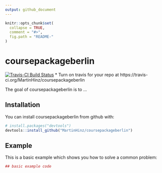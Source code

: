 ```yaml
---
output: github_document
---
```


<!-- README.md is generated from README.Rmd. Please edit that file -->

```r
knitr::opts_chunk$set(
  collapse = TRUE,
  comment = "#>",
  fig.path = "README-"
)
```

# coursepackageberlin

[![Travis-CI Build Status](https://travis-ci.org/MartinHinz/coursepackageberlin.svg?branch=master)](https://travis-ci.org/MartinHinz/coursepackageberlin)
 * Turn on travis for your repo at https://travis-ci.org/MartinHinz/coursepackageberlin

The goal of coursepackageberlin is to ...

## Installation

You can install coursepackageberlin from github with:

```r
# install.packages("devtools")
devtools::install_github("MartinHinz/coursepackageberlin")
```

## Example

This is a basic example which shows you how to solve a common problem:

```r
## basic example code
```
